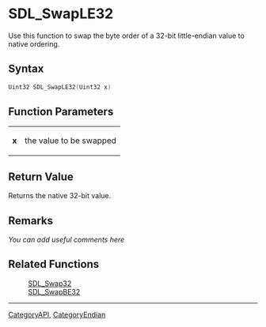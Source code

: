 
= SDL_SwapLE32 =
Use this function to swap the byte order of a 32-bit little-endian value to native ordering.


== Syntax ==
<syntaxhighlight lang='c++'>
Uint32 SDL_SwapLE32(Uint32 x)
</syntaxhighlight>

== Function Parameters ==
{|
|'''x'''
|the value to be swapped
|}

== Return Value ==
Returns the native 32-bit value.

== Remarks ==
''You can add useful comments here''

== Related Functions ==
:[[SDL_Swap32]]
:[[SDL_SwapBE32]]

----
[[CategoryAPI]], [[CategoryEndian]]
